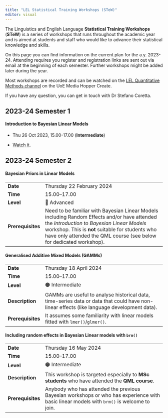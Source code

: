 ```yaml
---
title: "LEL Statistical Training Workshops (STeW)"
editor: visual
---
```


The Linguistics and English Language **Statistical Training Workshops** (**STeW**) is a series of workshops that runs throughout the academic year and is aimed at students and staff who would like to advance their statistical knowledge and skills.

On this page you can find information on the current plan for the a.y.
2023-24.
Attending requires you register and registration links are sent out via email at the beginning of each semester.
Further workshops might be added later during the year.

Most workshops are recorded and can be watched on the [LEL Quantitative Methods channel](https://media.ed.ac.uk/channel/LEL%2BQuantitative%2BMethods/308657412) on the UoE Media Hopper Create.

If you have any question, you can get in touch with Dr Stefano Coretta.

## 2023-24 Semester 1

::: callout-warning
#### Introduction to Bayesian Linear Models

-   Thu 26 Oct 2023, 15.00-17.00 (**Intermediate**)

-   [Watch it](https://media.ed.ac.uk/playlist/dedicated/308657412/1_c56su7gr/1_slt88gj6).
:::

## 2023-24 Semester 2

::: callout-important
#### Bayesian Priors in Linear Models

|                   |                                                                                                                                                                                                                                                                      |
|-------------------|----------------------------------------------------------------------------------------------------------------------------------------------------------------------------------------------------------------------------------------------------------------------|
| **Date**          | Thursday 22 February 2024                                                                                                                                                                                                                                            |
| **Time**          | 15.00--17.00                                                                                                                                                                                                                                                         |
| **Level**         | 🔴 Advanced                                                                                                                                                                                                                                                          |
| **Prerequisites** | Need to be familiar with Bayesian Linear Models including Random Effects and/or have attended the *Introduction to Bayesian Linear Models* workshop. This is **not** suitable for students who have only attended the QML course (see below for dedicated workshop). |
:::

::: callout-warning
#### Generalised Additive Mixed Models (GAMMs)

|                   |                                                                                                                                            |
|-------------------|--------------------------------------------------------------------------------------------------------------------------------------------|
| **Date**          | Thursday 18 April 2024                                                                                                                     |
| **Time**          | 15.00--17.00                                                                                                                               |
| **Level**         | 🟠 Intermediate                                                                                                                            |
| **Description**   | GAMMs are useful to analyse historical data, time-series data or data that could have non-linear effects (like language development data). |
| **Prerequisites** | It assumes some familiarity with linear models fitted with `lmer()`/`glmer()`.                                                             |
:::

::: callout-warning
#### Including random effects in Bayesian Linear models with `brm()`

|                   |                                                                                                                                          |
|-------------------|------------------------------------------------------------------------------------------------------------------------------------------|
| **Date**          | Thursday 16 May 2024                                                                                                                     |
| **Time**          | 15.00--17.00                                                                                                                             |
| **Level**         | 🟠 Intermediate                                                                                                                          |
| **Description**   | This workshop is targeted especially to **MSc students** who have attended the **QML course**.                                           |
| **Prerequisites** | Anybody who has attended the previous Bayesian workshops or who has experience with basic linear models with `brm()` is welcome to join. |
:::
